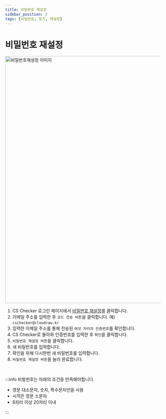 ```yaml
---
title: 비밀번호 재설정
sidebar_position: 3
tags: [비밀번호, 찾기, 재설정]
---
```



# 비밀번호 재설정

<img width="800" src={findPw} alt="비밀번호재설정 이미지" />

1. CS Checker 로그인 페이지에서 [비밀번호 재설정](.app/forgot/pw)를 클릭합니다.
2. 이메일 주소를 입력한 후 `코드 전송 버튼`을 클릭합니다. 예) `cschecker@cloudraw.kr`
3. 입력한 이메일 주소를 통해 전송된 `여섯 자리의 인증번호`를 확인합니다.
4. CS Checker로 돌아와 인증번호를 입력한 후 `확인`을 클릭합니다.
5. `비밀번호 재설정 버튼`을 클릭합니다.
6. 새 비밀번호를 입력합니다.
7. 확인을 위해 다시한번 새 비밀번호를 입력합니다.
8. `비밀번호 재설정 버튼`을 눌러 완료합니다.

<p>&nbsp;</p>

:::info
비빌번호는 아래의 조건을 만족해야합니다.

-   영문 대소문자, 숫자, 특수문자만을 사용
-   시작은 영문 소문자
-   8자리 이상 20자리 이내

:::
